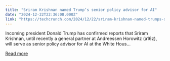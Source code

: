 ```yaml
---
title: "Sriram Krishnan named Trump’s senior policy advisor for AI"
date: "2024-12-22T22:36:08.000Z"
link: "https://techcrunch.com/2024/12/22/sriram-krishnan-named-trumps-senior-policy-advisor-for-ai/"
---
```


Incoming president Donald Trump has confirmed reports that Sriram Krishnan, until recently a general partner at Andreessen Horowitz (a16z), will serve as senior policy advisor for AI at the White Hous...

[Read more](https://techcrunch.com/2024/12/22/sriram-krishnan-named-trumps-senior-policy-advisor-for-ai/)
